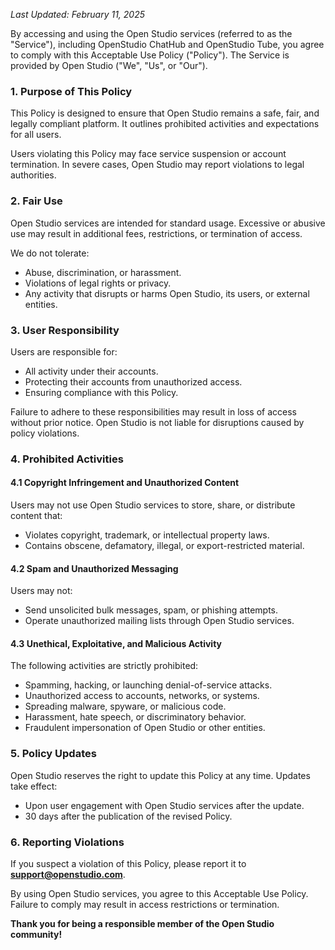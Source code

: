 _Last Updated: February 11, 2025_

By accessing and using the Open Studio services (referred to as the "Service"), including OpenStudio ChatHub and OpenStudio Tube, you agree to comply with this Acceptable Use Policy ("Policy"). The Service is provided by Open Studio ("We", "Us", or "Our").

### 1. Purpose of This Policy
This Policy is designed to ensure that Open Studio remains a safe, fair, and legally compliant platform. It outlines prohibited activities and expectations for all users.

Users violating this Policy may face service suspension or account termination. In severe cases, Open Studio may report violations to legal authorities.

### 2. Fair Use
Open Studio services are intended for standard usage. Excessive or abusive use may result in additional fees, restrictions, or termination of access.

We do not tolerate:
- Abuse, discrimination, or harassment.
- Violations of legal rights or privacy.
- Any activity that disrupts or harms Open Studio, its users, or external entities.

### 3. User Responsibility
Users are responsible for:
- All activity under their accounts.
- Protecting their accounts from unauthorized access.
- Ensuring compliance with this Policy.

Failure to adhere to these responsibilities may result in loss of access without prior notice. Open Studio is not liable for disruptions caused by policy violations.

### 4. Prohibited Activities

#### **4.1 Copyright Infringement and Unauthorized Content**
Users may not use Open Studio services to store, share, or distribute content that:
- Violates copyright, trademark, or intellectual property laws.
- Contains obscene, defamatory, illegal, or export-restricted material.

#### **4.2 Spam and Unauthorized Messaging**
Users may not:
- Send unsolicited bulk messages, spam, or phishing attempts.
- Operate unauthorized mailing lists through Open Studio services.

#### **4.3 Unethical, Exploitative, and Malicious Activity**
The following activities are strictly prohibited:
- Spamming, hacking, or launching denial-of-service attacks.
- Unauthorized access to accounts, networks, or systems.
- Spreading malware, spyware, or malicious code.
- Harassment, hate speech, or discriminatory behavior.
- Fraudulent impersonation of Open Studio or other entities.

### 5. Policy Updates
Open Studio reserves the right to update this Policy at any time. Updates take effect:
- Upon user engagement with Open Studio services after the update.
- 30 days after the publication of the revised Policy.

### 6. Reporting Violations
If you suspect a violation of this Policy, please report it to **support@openstudio.com**.

By using Open Studio services, you agree to this Acceptable Use Policy. Failure to comply may result in access restrictions or termination.

**Thank you for being a responsible member of the Open Studio community!**
